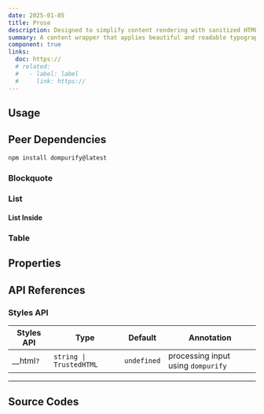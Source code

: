 ```yaml
---
date: 2025-01-05
title: Prose
description: Designed to simplify content rendering with sanitized HTML support for custom elements and additional styles.
summary: A content wrapper that applies beautiful and readable typographic styling to its children.
component: true
links:
  doc: https://
  # related:
  #   - label: label
  #     link: https://
---
```


## Usage

<ProseDemosUsage />

## Peer Dependencies

```bash
npm install dompurify@latest
```

### Blockquote

<ProseDemosBlockquoteUsage />

### List

<ProseDemosListUsage />

#### List Inside

<ProseDemosListInsideUsage />

### Table

<ProseDemosTableUsage />

## Properties

<ProseDemosConfigurator />

## API References

### Styles API

| Styles API  | Type                    | Default     | Annotation                         |
| ----------- | ----------------------- | ----------- | ---------------------------------- |
| \_\_html`?` | `string \| TrustedHTML` | `undefined` | processing input using `dompurify` |

---

## Source Codes

<SourceCodes name="prose" />
